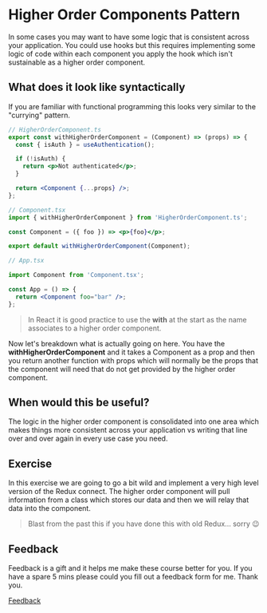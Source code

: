 
<Meta title="Lessons/07 - Higher Order Components Pattern/01-Lesson" />

# Higher Order Components Pattern

In some cases you may want to have some logic that is consistent across your application. You could use hooks but this requires implementing some logic of code within each component you apply the hook which isn't sustainable as a higher order component.

## What does it look like syntactically

If you are familiar with functional programming this looks very similar to the "currying" pattern.

```jsx
// HigherOrderComponent.ts
export const withHigherOrderComponent = (Component) => (props) => {
  const { isAuth } = useAuthentication();

  if (!isAuth) {
    return <p>Not authenticated</p>;
  }

  return <Component {...props} />;
};

// Component.tsx
import { withHigherOrderComponent } from 'HigherOrderComponent.ts';

const Component = ({ foo }) => <p>{foo}</p>;

export default withHigherOrderComponent(Component);

// App.tsx

import Component from 'Component.tsx';

const App = () => {
  return <Component foo="bar" />;
};
```

> In React it is good practice to use the **with** at the start as the name associates to a higher order component.

Now let's breakdown what is actually going on here. You have the **withHigherOrderComponent** and it takes a Component as a prop and then you return another function with props which will normally be the props that the component will need that do not get provided by the higher order component.

## When would this be useful?

The logic in the higher order component is consolidated into one area which makes things more consistent across your application vs writing that line over and over again in every use case you need.

## Exercise

In this exercise we are going to go a bit wild and implement a very high level version of the Redux connect. The higher order component will pull information from a class which stores our data and then we will relay that data into the component.

> Blast from the past this if you have done this with old Redux... sorry 😉

## Feedback

Feedback is a gift and it helps me make these course better for you. If you have a spare 5 mins please could you fill out a feedback form for me. Thank you.

[Feedback](https://github.com/code-mattclaffey/react-design-patterns/issues/new)
